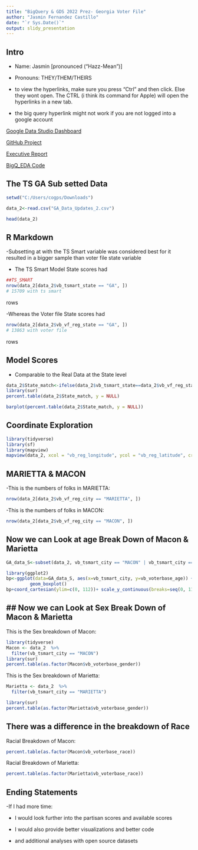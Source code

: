 ---
title: "BigQuery & GDS 2022 Prez- Georgia Voter File"
author: "Jasmin Fernandez Castillo"
date: "`r Sys.Date()`"
output: slidy_presentation
---

## Intro
- Name: Jasmin [pronounced ("Hazz-Mean")]
- Pronouns: THEY/THEM/THEIRS

- to view the hyperlinks, make sure you press "Ctrl" and then click. Else they wont open. The CTRL (i think its command for Apple) will open the hyperlinks in a new tab. 

- the big query hyperlink might not work if you are not logged into a google account

[Google Data Studio Dashboard](https://datastudio.google.com/reporting/0ff24aff-bee8-427f-b02e-b45c7856ca4b)

[GitHub Project](https://github.com/jf2987/Big_Query_Project-)

[Executive Report](https://docs.google.com/document/d/1WXB-zkv5wC3GcfnpDY_AYyB5i6NZ5InH_5wgcFi-QGk/edit?usp=sharing)

[BigQ_EDA Code](https://console.cloud.google.com/bigquery?sq=1056050731331:ed47d7b8df624810bed63ba5dcece4fc)

## The TS GA Sub setted Data

```{r tabsets, echo=FALSE}
setwd("C:/Users/cogps/Downloads")

data_2<-read.csv("GA_Data_Updates_2.csv")

head(data_2)

```

## R Markdown

-Subsetting at with the TS Smart variable was considered best for it resulted in a bigger sample than voter file state variable

- The TS Smart Model State scores had 
```{r , echo=FALSE}
##TS_SMART
nrow(data_2[data_2$vb_tsmart_state == "GA", ])
# 15709 with ts smart
```
rows

-Whereas the Voter file State scores had
```{r , echo=FALSE}
nrow(data_2[data_2$vb_vf_reg_state == "GA", ])
# 13863 with voter file 

```
rows

## Model Scores 
- Comparable to the Real Data at the State level
```{r , echo=FALSE}
data_2$State_match<-ifelse(data_2$vb_tsmart_state==data_2$vb_vf_reg_state,"Match","No_Match")
library(sur)
percent.table(data_2$State_match, y = NULL)

barplot(percent.table(data_2$State_match, y = NULL))

```

## Coordinate Exploration

```{r , echo=FALSE}
library(tidyverse)
library(sf)
library(mapview)
mapview(data_2, xcol = "vb_reg_longitude", ycol = "vb_reg_latitude", crs = 4269, grid = FALSE)


```

## MARIETTA & MACON

-This is the numbers of folks in MARIETTA:
```{r , echo=FALSE}
nrow(data_2[data_2$vb_vf_reg_city == "MARIETTA", ])

```
-This is the numbers of folks in MACON:
```{r , echo=FALSE}
nrow(data_2[data_2$vb_vf_reg_city == "MACON", ])

```

## Now we can Look at age Break Down of Macon & Marietta


```{r , echo=FALSE}
GA_data_S<-subset(data_2, vb_tsmart_city == "MACON" | vb_tsmart_city == "MARIETTA")

library(ggplot2)
bp<-ggplot(data=GA_data_S, aes(x=vb_tsmart_city, y=vb_voterbase_age)) +
         geom_boxplot()
bp+coord_cartesian(ylim=c(0, 112))+ scale_y_continuous(breaks=seq(0, 112, 10)) 


```

## ## Now we can Look at Sex Break Down of Macon & Marietta

This is the Sex breakdown of Macon:
```{r , echo=FALSE}
library(tidyverse)
Macon <- data_2  %>% 
  filter(vb_tsmart_city == "MACON")
library(sur)
percent.table(as.factor(Macon$vb_voterbase_gender))
```

This is the Sex breakdown of Marietta:
```{r , echo=FALSE}
Marietta <- data_2  %>% 
  filter(vb_tsmart_city == "MARIETTA")

library(sur)
percent.table(as.factor(Marietta$vb_voterbase_gender))

```



## There was a difference in the breakdown of Race

Racial Breakdown of Macon:

```{r , echo=FALSE}
percent.table(as.factor(Macon$vb_voterbase_race))
```
Racial Breakdown of Marietta:

```{r , echo=FALSE}
percent.table(as.factor(Marietta$vb_voterbase_race))
```


## Ending Statements

-If I had more time:

- I would look further into the partisan scores and available scores

- I would also provide better visualizations and better code

- and additional analyses with open source datasets